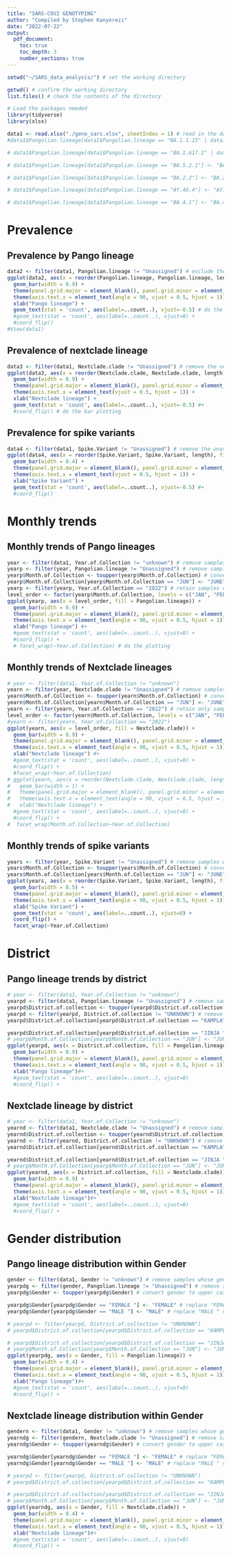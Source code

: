 ```yaml
---
title: "SARS-COV2 GENOTYPING"
author: "Compiled by Stephen Kanyerezi"
date: "2022-07-22"
output:
  pdf_document:
    toc: true
    toc_depth: 3
    number_sections: true
---
```


\newpage

```r
setwd("~/SARS_data_analysis/") # set the working directory

getwd() # confirm the working directory
list.files() # check the contents of the directory

# Load the packages needed
library(tidyverse)
library(xlsx)

data1 <- read.xlsx("./geno_sars.xlsx", sheetIndex = 1) # read in the data
#data1$Pangolian.lineage[data1$Pangolian.lineage == "BA.1.1.15" | data1$Pangolian.lineage == "BA.1.1.4" | data1$Pangolian.lineage == "BA.1.15" | data1$Pangolian.lineage == "BA.1.1.1" | data1$Pangolian.lineage == "BA.1.1.18" | data1$Pangolian.lineage == "BA.1.1.2" | data1$Pangolian.lineage == "BA.1.113"] <- "BA.1.1"

# data1$Pangolian.lineage[data1$Pangolian.lineage == "BA.1.617.2" | data1$Pangolian.lineage == "BA.1.2" | data1$Pangolian.lineage == "BA.1.9" | data1$Pangolian.lineage == "B.1.617.2" | data1$Pangolian.lineage == "BA.1.14.1" | data1$Pangolian.lineage == "BA.1.13"] <- "BA.1"

# data1$Pangolian.lineage[data1$Pangolian.lineage == "BA.5.2.1"] <- "BA.5"

# data1$Pangolian.lineage[data1$Pangolian.lineage == "BA.2.2"] <- "BA.2"

# data1$Pangolian.lineage[data1$Pangolian.lineage == "AY.46.4"] <- "AY.46"

# data1$Pangolian.lineage[data1$Pangolian.lineage == "BA.4.1"] <- "BA.4"
```

# Prevalence

## Prevalence by Pango lineage

```r
data2 <- filter(data1, Pangolian.lineage != "Unassigned") # exclude the unassigned samples
ggplot(data2, aes(x = reorder(Pangolian.lineage, Pangolian.lineage, length), fill = Pangolian.lineage)) +
  geom_bar(width = 0.9) +
  theme(panel.grid.major = element_blank(), panel.grid.minor = element_blank(), panel.background = element_blank(), axis.line = element_line(colour = "black")) +
  theme(axis.text.x = element_text(angle = 90, vjust = 0.5, hjust = 1)) +
  xlab("Pango lineage") +
  geom_text(stat = 'count', aes(label=..count..), vjust=-0.5) # do the bar plot
  #geom_text(stat = 'count', aes(label=..count..), vjust=0) +
  #coord_flip()
#View(data1)

```

## Prevalence of nextclade lineage

```r
data3 <- filter(data1, Nextclade.clade != "Unassigned") # remove the unassigned samples for nextclade
ggplot(data3, aes(x = reorder(Nextclade.clade, Nextclade.clade, length), fill = Nextclade.clade)) +
  geom_bar(width = 0.9) +
  theme(panel.grid.major = element_blank(), panel.grid.minor = element_blank(), panel.background = element_blank(), axis.line = element_line(colour = "black")) +
  theme(axis.text.x = element_text(vjust = 0.5, hjust = 1)) +
  xlab("Nextclade lineage") +
  geom_text(stat = 'count', aes(label=..count..), vjust=-0.5) #+
  #coord_flip() # do the bar plotting
```

## Prevalence for spike variants

```r
data4 <- filter(data1, Spike.Variant != "Unassigned") # remove the unassigned samples for the spike variants
ggplot(data4, aes(x = reorder(Spike.Variant, Spike.Variant, length), fill = Spike.Variant)) +
  geom_bar(width = 0.4) +
  theme(panel.grid.major = element_blank(), panel.grid.minor = element_blank(), panel.background = element_blank(), axis.line = element_line(colour = "black")) +
  theme(axis.text.x = element_text(vjust = 0.5, hjust = 1)) +
  xlab("Spike Variant") +
  geom_text(stat = 'count', aes(label=..count..), vjust=-0.5) #+
  #coord_flip()

```

# Monthly trends

## Monthly trends of Pango lineages

```r
year <- filter(data1, Year.of.Collection != "unknown") # remove samples with unknown year of collection
yearp <- filter(year, Pangolian.lineage != "Unassigned") # remove samples whose pangolin lineage is unassigned
yearp$Month.of.Collection <- toupper(yearp$Month.of.Collection) # convert the month of collection to upper case
yearp$Month.of.Collection[yearp$Month.of.Collection == "JUN"] <- "JUNE" # convert "JUN " values to "JUNE"
yearp <- filter(yearp, Year.of.Collection == "2022") # retain samples collected in 2022 only
level_order <- factor(yearp$Month.of.Collection, levels = c("JAN", "FEB", "MAY", "JUNE", "JULY", "DEC")) # create levels for months so that the plot shows the exact sequence and not follow alphabetical order
ggplot(yearp, aes(x = level_order, fill = Pangolian.lineage)) +
  geom_bar(width = 0.9) +
  theme(panel.grid.major = element_blank(), panel.grid.minor = element_blank(), panel.background = element_blank(), axis.line = element_line(colour = "black")) +
  theme(axis.text.x = element_text(angle = 90, vjust = 0.5, hjust = 1)) +
  xlab("Pango lineage") #+
  #geom_text(stat = 'count', aes(label=..count..), vjust=0) +
  #coord_flip() +
  # facet_wrap(~Year.of.Collection) # do the plotting

```

## Monthly trends of Nextclade lineages

```r
# year <- filter(data1, Year.of.Collection != "unknown")
yearn <- filter(year, Nextclade.clade != "Unassigned") # remove samples whose nextclade lineage is unassigned
yearn$Month.of.Collection <- toupper(yearn$Month.of.Collection) # convert the months to upper case
yearn$Month.of.Collection[yearn$Month.of.Collection == "JUN"] <- "JUNE" # convert "JUN " to "JUNE" values
yearn <- filter(yearn, Year.of.Collection == "2022") # retain only samples collected in 2022
level_order <- factor(yearn$Month.of.Collection, levels = c("JAN", "FEB", "MAY", "JUNE", "JULY", "DEC")) # convert the month of collection to factors and create levels for a sensible display
#yearn <- filter(yearn, Year.of.Collection == "2022")
ggplot(yearn, aes(x = level_order, fill = Nextclade.clade)) +
  geom_bar(width = 0.9) +
  theme(panel.grid.major = element_blank(), panel.grid.minor = element_blank(), panel.background = element_blank(), axis.line = element_line(colour = "black")) +
  theme(axis.text.x = element_text(angle = 90, vjust = 0.5, hjust = 1)) +
  xlab("Nextclade lineage") #+
  #geom_text(stat = 'count', aes(label=..count..), vjust=0) +
  #coord_flip() +
  #facet_wrap(~Year.of.Collection)
# ggplot(yearn, aes(x = reorder(Nextclade.clade, Nextclade.clade, length), fill = Nextclade.clade)) +
#   geom_bar(width = 1) +
#   theme(panel.grid.major = element_blank(), panel.grid.minor = element_blank(), panel.background = element_blank(), axis.line = element_line(colour = "black")) +
#   theme(axis.text.x = element_text(angle = 90, vjust = 0.5, hjust = 1)) +
#   xlab("Nextclade lineage") +
  #geom_text(stat = 'count', aes(label=..count..), vjust=0) +
  #coord_flip() +
#  facet_wrap(Month.of.Collection~Year.of.Collection)
```

## Monthly trends of spike variants

```r
years <- filter(year, Spike.Variant != "Unassigned") # remove samples whose spike variant is unassigned
years$Month.of.Collection <- toupper(years$Month.of.Collection) # convert the month of collection to upper case
years$Month.of.Collection[years$Month.of.Collection == "JUN"] <- "JUNE" # replace "JUN" values with "JUNE"
ggplot(years, aes(x = reorder(Spike.Variant, Spike.Variant, length), fill = Month.of.Collection)) +
  geom_bar(width = 0.5) +
  theme(panel.grid.major = element_blank(), panel.grid.minor = element_blank(), panel.background = element_blank(), axis.line = element_line(colour = "black")) +
  theme(axis.text.x = element_text(angle = 90, vjust = 0.5, hjust = 1)) +
  xlab("Spike Variant") +
  geom_text(stat = 'count', aes(label=..count..), vjust=0) +
  coord_flip() +
  facet_wrap(~Year.of.Collection)

```

# District

## Pango lineage trends by district

```r
# year <- filter(data1, Year.of.Collection != "unknown")
yearpd <- filter(data1, Pangolian.lineage != "Unassigned") # remove samples whose pangolin lineage is unassigned
yearpd$District.of.collection <- toupper(yearpd$District.of.collection) # convert the month of collection to upper case
yearpd <- filter(yearpd, District.of.collection != "UNKNOWN") # remove samples whose district of collection is unknown
yearpd$District.of.collection[yearpd$District.of.collection == "KAMPLA"] <- "KAMPALA" # replace "KAMPLA" values with "KAMPALA"

yearpd$District.of.collection[yearpd$District.of.collection == "JINJA "] <- "JINJA" # replace "JINJA " values with "JINJA"
# yearp$Month.of.Collection[yearp$Month.of.Collection == "JUN"] <- "JUNE"
ggplot(yearpd, aes(x = District.of.collection, fill = Pangolian.lineage)) +
  geom_bar(width = 0.9) +
  theme(panel.grid.major = element_blank(), panel.grid.minor = element_blank(), panel.background = element_blank(), axis.line = element_line(colour = "black")) +
  theme(axis.text.x = element_text(angle = 90, vjust = 0.5, hjust = 1)) +
  xlab("Pango lineage")#+
  #geom_text(stat = 'count', aes(label=..count..), vjust=0)
  #coord_flip() +

```

## Nextclade lineage by district

```r
# year <- filter(data1, Year.of.Collection != "unknown")
yearnd <- filter(data1, Nextclade.clade != "Unassigned") # remove samples whose nextclade lineages are unassigned
yearnd$District.of.collection <- toupper(yearnd$District.of.collection) # convert the districts of collection to upper case
yearnd <- filter(yearnd, District.of.collection != "UNKNOWN") # remove samples whose district of collection is unknown
yearnd$District.of.collection[yearnd$District.of.collection == "KAMPLA"] <- "KAMPALA" # replace "KAMPLA" values with "KAMPALA"

yearnd$District.of.collection[yearnd$District.of.collection == "JINJA "] <- "JINJA" # replace "JINJA " values with "JINJA"
# yearp$Month.of.Collection[yearp$Month.of.Collection == "JUN"] <- "JUNE"
ggplot(yearnd, aes(x = District.of.collection, fill = Nextclade.clade)) +
  geom_bar(width = 0.9) +
  theme(panel.grid.major = element_blank(), panel.grid.minor = element_blank(), panel.background = element_blank(), axis.line = element_line(colour = "black")) +
  theme(axis.text.x = element_text(angle = 90, vjust = 0.5, hjust = 1)) +
  xlab("Nextclade lineage")#+
  #geom_text(stat = 'count', aes(label=..count..), vjust=0)
  #coord_flip() +

```

# Gender distribution

## Pango lineage distribution within Gender

```r
gender <- filter(data1, Gender != "unknown") # remove samples whose gender is unknown
yearpdg <- filter(gender, Pangolian.lineage != "Unassigned") # remove samples whose pangolin lineage is unassigned
yearpdg$Gender <- toupper(yearpdg$Gender) # convert gender to upper case

yearpdg$Gender[yearpdg$Gender == "FEMALE "] <- "FEMALE" # replace "FEMALE " values with "FEMALE"
yearpdg$Gender[yearpdg$Gender == "MALE "] <- "MALE" # replace "MALE " values with "MALE"

# yearpd <- filter(yearpd, District.of.collection != "UNKNOWN")
# yearpd$District.of.collection[yearpd$District.of.collection == "KAMPLA"] <- "KAMPALA"

# yearpd$District.of.collection[yearpd$District.of.collection == "JINJA "] <- "JINJA"
# yearp$Month.of.Collection[yearp$Month.of.Collection == "JUN"] <- "JUNE"
ggplot(yearpdg, aes(x = Gender, fill = Pangolian.lineage)) +
  geom_bar(width = 0.4) +
  theme(panel.grid.major = element_blank(), panel.grid.minor = element_blank(), panel.background = element_blank(), axis.line = element_line(colour = "black")) +
  theme(axis.text.x = element_text(angle = 90, vjust = 0.5, hjust = 1)) +
  xlab("Pango lineage")#+
  #geom_text(stat = 'count', aes(label=..count..), vjust=0)
  #coord_flip() +
```

## Nextclade lineage distribution within Gender

```r
gendern <- filter(data1, Gender != "unknown") # remove samples whose gender is unknown
yearndg <- filter(gendern, Nextclade.clade != "Unassigned") # remove samples whose nextclade lineages are unassigned
yearndg$Gender <- toupper(yearndg$Gender) # convert gender to upper case

yearndg$Gender[yearndg$Gender == "FEMALE "] <- "FEMALE" # replace "FEMALE " values with "FEMALE"
yearndg$Gender[yearndg$Gender == "MALE "] <- "MALE" # replace "MALE " values with "MALE"

# yearpd <- filter(yearpd, District.of.collection != "UNKNOWN")
# yearpd$District.of.collection[yearpd$District.of.collection == "KAMPLA"] <- "KAMPALA"

# yearpd$District.of.collection[yearpd$District.of.collection == "JINJA "] <- "JINJA"
# yearp$Month.of.Collection[yearp$Month.of.Collection == "JUN"] <- "JUNE"
ggplot(yearndg, aes(x = Gender, fill = Nextclade.clade)) +
  geom_bar(width = 0.4) +
  theme(panel.grid.major = element_blank(), panel.grid.minor = element_blank(), panel.background = element_blank(), axis.line = element_line(colour = "black")) +
  theme(axis.text.x = element_text(angle = 90, vjust = 0.5, hjust = 1)) +
  xlab("Nextclade lineage")#+
  #geom_text(stat = 'count', aes(label=..count..), vjust=0)
  #coord_flip() +
```